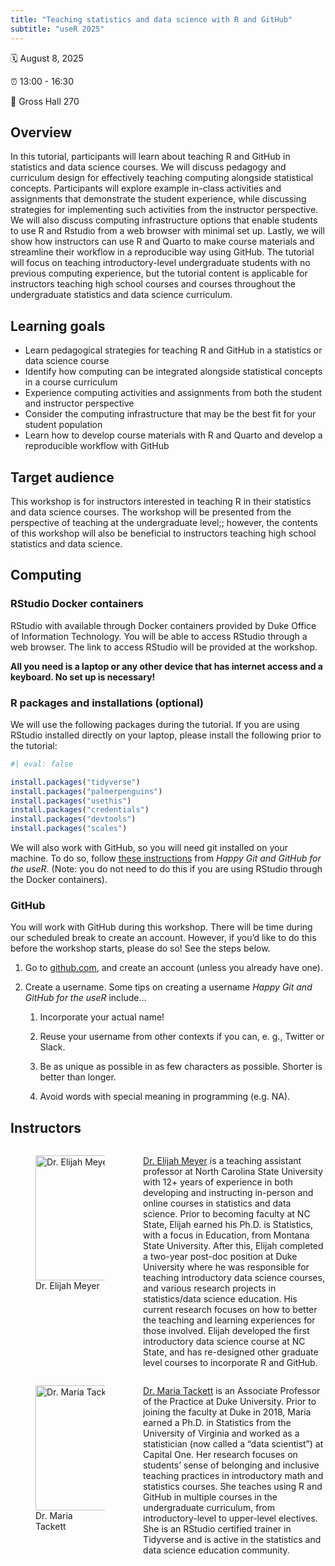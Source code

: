 ```yaml
---
title: "Teaching statistics and data science with R and GitHub"
subtitle: "useR 2025"
---
```


🗓️ August 8, 2025

⏰ 13:00 - 16:30

📍 Gross Hall 270

## Overview

In this tutorial, participants will learn about teaching R and GitHub in statistics and data science courses. We will discuss pedagogy and curriculum design for effectively teaching computing alongside statistical concepts. Participants will explore example in-class activities and assignments that demonstrate the student experience, while discussing strategies for implementing such activities from the instructor perspective. We will also discuss computing infrastructure options that enable students to use R and Rstudio from a web browser with minimal set up. Lastly, we will show how instructors can use R and Quarto to make course materials and streamline their workflow in a reproducible way using GitHub. The tutorial will focus on teaching introductory-level undergraduate students with no previous computing experience, but the tutorial content is applicable for instructors teaching high school courses and courses throughout the undergraduate statistics and data science curriculum.

## Learning goals

-   Learn pedagogical strategies for teaching R and GitHub in a statistics or data science course
-   Identify how computing can be integrated alongside statistical concepts in a course curriculum
-   Experience computing activities and assignments from both the student and instructor perspective
-   Consider the computing infrastructure that may be the best fit for your student population
-   Learn how to develop course materials with R and Quarto and develop a reproducible workflow with GitHub

## Target audience

This workshop is for instructors interested in teaching R in their statistics and data science courses. The workshop will be presented from the perspective of teaching at the undergraduate level;; however, the contents of this workshop will also be beneficial to instructors teaching high school statistics and data science.

## Computing

### RStudio Docker containers

RStudio with available through Docker containers provided by Duke Office of Information Technology. You will be able to access RStudio through a web browser. The link to access RStudio will be provided at the workshop.

**All you need is a laptop or any other device that has internet access and a keyboard. No set up is necessary!**

### R packages and installations (optional)

We will use the following packages during the tutorial. If you are using RStudio installed directly on your laptop, please install the following prior to the tutorial:

```r
#| eval: false

install.packages("tidyverse")
install.packages("palmerpenguins")
install.packages("usethis")
install.packages("credentials")
install.packages("devtools")
install.packages("scales")
```

We will also work with GitHub, so you will need git installed on your machine. To do so, follow [these instructions](https://happygitwithr.com/install-git.html#install-git) from *Happy Git and GitHub for the useR*. (Note: you do not need to do this if you are using RStudio through the Docker containers).

### GitHub

You will work with GitHub during this workshop. There will be time during our scheduled break to create an account. However, if you'd like to do this before the workshop starts, please do so! See the steps below.

1.  Go to [github.com](https://github.com), and create an account (unless you already have one).

2.  Create a username. Some tips on creating a username *Happy Git and GitHub for the useR* include...

    1.  Incorporate your actual name!

    2.  Reuse your username from other contexts if you can, e. g., Twitter or Slack.

    3.  Be as unique as possible in as few characters as possible. Shorter is better than longer.

    4.  Avoid words with special meaning in programming (e.g. NA).

    <!--# removed this tip:Pick a username you will be comfortable revealing to your future boss. for this audeince-->

## Instructors

::::: columns
::: {.column width="30%"}
![Dr. Elijah Meyer](images/elijah.png){height="200" fig-align="left"}
:::

::: {.column width="50%"}
[Dr. Elijah Meyer](https://elijahmeyer3.github.io/) is a teaching assistant professor at North Carolina State University with 12+ years of experience in both developing and instructing in-person and online courses in statistics and data science. Prior to becoming faculty at NC State, Elijah earned his Ph.D. is Statistics, with a focus in Education, from Montana State University. After this, Elijah completed a two-year post-doc position at Duke University where he was responsible for teaching introductory data science courses, and various research projects in statistics/data science education. His current research focuses on how to better the teaching and learning experiences for those involved. Elijah developed the first introductory data science course at NC State, and has re-designed other graduate level courses to incorporate R and GitHub.
:::
:::::

::::: columns
::: {.column width="30%"}
![Dr. Maria Tackett](images/maria.png){fig-align="left" height="200"}
:::

::: {.column width="50%"}
[Dr. Maria Tackett](https://www2.stat.duke.edu/~mt324) is an Associate Professor of the Practice at Duke University. Prior to joining the faculty at Duke in 2018, Maria earned a Ph.D. in Statistics from the University of Virginia and worked as a statistician (now called a "data scientist") at Capital One. Her research focuses on students’ sense of belonging and inclusive teaching practices in introductory math and statistics courses. She teaches using R and GitHub in multiple courses in the undergraduate curriculum, from introductory-level to upper-level electives. She is an RStudio certified trainer in Tidyverse and is active in the statistics and data science education community.
:::
:::::
